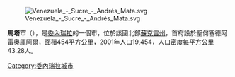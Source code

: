 [[Image:Venezuela_-_Sucre_-_Andrés_Mata.svg|right]]

'''馬塔市'''（{{lang-es|Municipio Andrés Mata}}），是[[委內瑞拉|委內瑞拉]]的一個市，位於該國北部[[蘇克雷州|蘇克雷州]]，首府設於聖何塞德阿雷奧庫阿爾，面積454平方公里，2001年人口19,454，人口密度每平方公里43.28人。

{{Venezuela-geo-stub}}
[[Category:委內瑞拉城市|Category:委內瑞拉城市]]